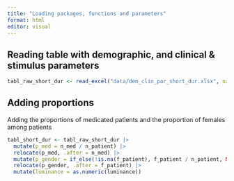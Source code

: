 ```yaml
---
title: "Loading packages, functions and parameters"
format: html
editor: visual
---
```



## Reading table with demographic, and clinical & stimulus parameters

```r
tabl_raw_short_dur <- read_excel("data/dem_clin_par_short_dur.xlsx", na = "NA")
```

## Adding proportions

Adding the proportions of medicated patients and the proportion of females among patients

```r
tabl_short_dur <- tabl_raw_short_dur |> 
  mutate(p_med = n_med / n_patient) |> 
  relocate(p_med, .after = n_med) |>
  mutate(p_gender = if_else(!is.na(f_patient), f_patient / n_patient, NA)) |> 
  relocate(p_gender, .after = f_patient) |> 
  mutate(luminance = as.numeric(luminance))
```

